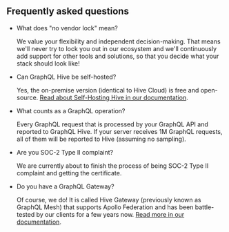 ## Frequently asked questions

- What does "no vendor lock" mean?

  We value your flexibility and independent decision-making. That means we'll never try to lock you
  out in our ecosystem and we'll continuously add support for other tools and solutions, so that you
  decide what your stack should look like!

- Can GraphQL Hive be self-hosted?

  Yes, the on-premise version (identical to Hive Cloud) is free and open-source.
  [Read about Self-Hosting Hive in our documentation](/docs/self-hosting/get-started).

- What counts as a GraphQL operation?

  Every GraphQL request that is processed by your GraphQL API and reported to GraphQL Hive. If your
  server receives 1M GraphQL requests, all of them will be reported to Hive (assuming no sampling).

- Are you SOC-2 Type II complaint?

  We are currently about to finish the process of being SOC-2 Type II complaint and getting the
  certificate.

- Do you have a GraphQL Gateway?

  Of course, we do! It is called Hive Gateway (previously known as GraphQL Mesh) that supports
  Apollo Federation and has been battle-tested by our clients for a few years now.
  [Read more in our documentation](/docs/gateway).
